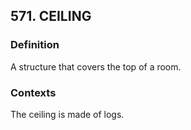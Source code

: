 ## 571. CEILING
### Definition
A structure that covers the top of a room.

### Contexts
The ceiling is made of logs.

